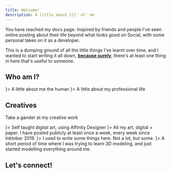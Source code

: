 ```yaml
---
title: Welcome!
description: A little about lil' ol' me
---
```



You have reached my docs page. Inspired by friends and people I've seen online posting about their life beyond what looks good on Social, with some personal takes on it as a developer.

This is a dumping ground of all the little things I've learnt over time, and I wanted to start writing it all down, <ins>**because surely**</ins>, there's at least one thing in here that's useful to someone.


## Who am I?

<Cards>
  <Card title="Personally" href="/docs/about/personally" icon={<User />}>
  A little about me the human
  </Card>
  <Card title="Professionally" href="/docs/about/professionally" icon={<Briefcase />}>
  A little about my professional life
  </Card>
</Cards>



## Creatives

Take a gander at my creative work

<Cards>
  <Card title="Dribbble" href="https://dribbble.com/mattpua" icon={<Dribbble />}>
  Self taught digital art, using Affinity Designer
  </Card>
  <Card title="Instagram" href="https://www.instagram.com/yo_designsss/" icon={<Instagram />}>
  All my art, digital + paper. I have posted publicly at least once a week, every week since Inktober 2019.
  </Card>
  <Card title="Medium" href="https://matthewpua.medium.com/" icon={<Book />}>
  I used to write some things here. Not a lot, but some.
  </Card>
  <Card title="3D Warehouse" href="https://3dwarehouse.sketchup.com/by/mattpua" icon={<Box />}>
  A short period of time where I was trying to learn 3D modeling, and just started modelling everything around me.
  </Card>
</Cards>


## Let's connect!
<SocialLinks />


